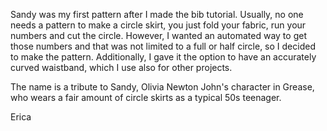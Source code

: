Sandy was my first pattern after I made the bib tutorial. Usually, no one needs
a pattern to make a circle skirt, you just fold your fabric, run your numbers
and cut the circle. However, I wanted an automated way to get those numbers and
that was not limited to a full or half circle, so I decided to make the
pattern. Additionally, I gave it the option to have an accurately curved
waistband, which I use also for other projects.

The name is a tribute to Sandy, Olivia Newton John's character in Grease, who
wears a fair amount of circle skirts as a typical 50s teenager.

Erica
